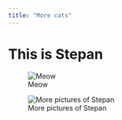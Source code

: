 ```yaml
---
title: "More cats"
---
```



# This is Stepan
![Meow](images/stepan.jpg)

![More pictures of Stepan](images/stepan_2.jpg)